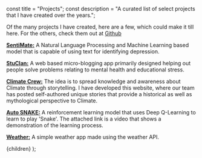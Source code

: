 <!-- Custom Frontmatter -->

const title = "Projects";
const description =
  "A curated list of select projects that I have created over the years.";

<!--  -->

Of the many projects I have created, here are a few, which could make it
till here. For the others, check them out at
[Github](https://github.com/achintyajha)

**[SentiMate:](https://sentimate.org)** A Natural Language Processing and Machine Learning based model that is capable of using text for identifying depression.

**[StuClan:](https://talk.sentimate.org)** A web based micro-blogging app primarily designed helping out people solve problems relating to mental health and educational stress.

**[Climate Crew:](https://climate-crew.ml/)** The idea is to spread knowledge and awareness about Climate through storytelling. I have developed this website, where our team has posted self-authored unique stories that provide a historical as well as mythological perspective to Climate.

**[Auto SNAKE:](https://www.youtube.com/watch?v=wyFxc-_l1jQ)** A reinforcement learning model that uses Deep Q-Learning to learn to play 'Snake'. The attached link is a video that shows a demonstration of the learning process.

**[Weather:](https://achintyajha.in/weather.github.io)** A simple weather app made using the weather API.

  <PageLayout title={title} description={description}>
    {children}
  </PageLayout>
);
